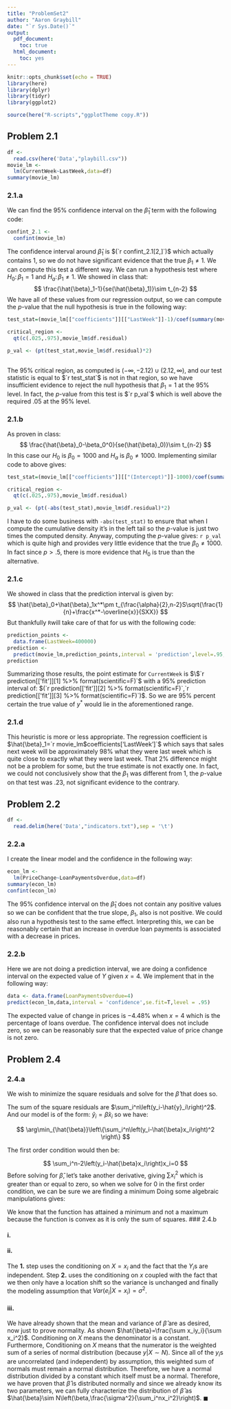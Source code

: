 ```yaml
---
title: "ProblemSet2"
author: "Aaron Graybill"
date: "`r Sys.Date()`"
output: 
  pdf_document:
    toc: true
  html_document: 
    toc: yes
---
```


```r
knitr::opts_chunk$set(echo = TRUE)
library(here)
library(dplyr)
library(tidyr)
library(ggplot2)

source(here("R-scripts","ggplotTheme copy.R"))
```

## Problem 2.1

```r
df <- 
  read.csv(here('Data',"playbill.csv"))
movie_lm <- 
  lm(CurrentWeek~LastWeek,data=df)
summary(movie_lm)
```

### 2.1.a
We can find the 95% confidence interval on the $\hat{\beta}_1$ term with the following code:
```r
confint_2.1 <- 
  confint(movie_lm)
```

The confidence interval around $\hat{\beta}_1$ is $(`r confint_2.1[2,]`)$ which actually contains $1$, so we do not have significant evidence that the true $\beta_1\neq1$. We can compute this test a different way. We can run a hypothesis test where $H_0\colon \beta_1=1$ and $H_a\colon \beta_1\neq1$. We showed in class that:
$$
\frac{\hat{\beta}_1-1}{se(\hat{\beta}_1)}\sim t_{n-2}
$$
We have all of these values from our regression output, so we can compute the $p$-value that the null hypothesis is true in the following way:

```r
test_stat=(movie_lm[["coefficients"]][["LastWeek"]]-1)/coef(summary(movie_lm))[, "Std. Error"]["LastWeek"]

critical_region <- 
  qt(c(.025,.975),movie_lm$df.residual)

p_val <- (pt(test_stat,movie_lm$df.residual)*2)
  
```

The 95% critical region, as computed is $(-\infty,-2.12)\cup(2.12,\infty)$, and our test statistic is equal to $`r test_stat`$ is not in that region, so we have insufficient evidence to reject the null hypothesis that $\beta_1=1$ at the 95% level. In fact, the $p$-value from this test is $`r p_val`$ which is well above the required $.05$ at the 95% level.

### 2.1.b

As proven in class:
$$
\frac{\hat{\beta}_0-\beta_0^0}{se(\hat{\beta}_0)}\sim t_{n-2}
$$
In this case our $H_0$ is $\beta_0=1000$ and $H_a$ is $\beta_0\neq1000$. Implementing similar code to above gives:

```r
test_stat=(movie_lm[["coefficients"]][["(Intercept)"]]-1000)/coef(summary(movie_lm))[, "Std. Error"]["(Intercept)"]

critical_region <- 
  qt(c(.025,.975),movie_lm$df.residual)

p_val <- (pt(-abs(test_stat),movie_lm$df.residual)*2)
```

I have to do some business with `-abs(test_stat)` to ensure that when I compute the cumulative density it's in the left tail so the $p$-value is just two times the computed density. Anyway, computing the $p$-value gives: `r p_val` which is quite high and provides very little evidence that the true $\beta_0\neq1000$. In fact since $p>.5$, there is more evidence that $H_0$ is true than the alternative.

### 2.1.c
We showed in class that the prediction interval is given by:
$$
\hat{\beta}_0+\hat{\beta}_1x^*\pm t_{\frac{\alpha}{2},n-2}S\sqrt{\frac{1}{n}+\frac{x^*-\overline{x}}{SXX}}
$$
But thankfully `R`will take care of that for us with the following code:
```r
prediction_points <- 
  data.frame(LastWeek=400000)
prediction <- 
  predict(movie_lm,prediction_points,interval = 'prediction',level=.95,se.fit=T)
prediction
```
Summarizing those results, the point estimate for `CurrentWeek` is $\$`r prediction[['fit']][1] %>% format(scientific=F)`$ with a 95% prediction interval of: $(`r prediction[['fit']][2] %>% format(scientific=F)`,`r prediction[['fit']][3] %>% format(scientific=F)`)$. So we are 95% percent certain the true value of $y^*$ would lie in the aforementioned range.


### 2.1.d
This heuristic is more or less appropriate. The regression coefficient is $\hat{\beta}_1=`r movie_lm$coefficients['LastWeek']`$ which says that sales next week will be approximately 98% what they were last week which is quite close to exactly what they were last week. That 2% difference might not be a problem for some, but the true estimate is not exactly one. In fact, we could not conclusively show that the $\beta_1$ was different from 1, the $p$-value on that test was $.23$, not significant evidence to the contrary.


## Problem 2.2
```r
df <- 
  read.delim(here('Data',"indicators.txt"),sep = '\t')
```

### 2.2.a
I create the linear model and the confidence in the following way:
```r
econ_lm <- 
  lm(PriceChange~LoanPaymentsOverdue,data=df)
summary(econ_lm)
confint(econ_lm)
```
The 95% confidence interval on the $\hat{\beta}_1$ does not contain any positive values so we can be confident that the true slope, $\beta_1$, also is not positive. We could also run a hypothesis test to the same effect. Interpreting this, we can be reasonably certain that an increase in overdue loan payments is associated with a decrease in prices.

### 2.2.b
Here we are not doing a prediction interval, we are doing a confidence interval on the expected value of $Y$ given $x=4$. We implement that in the following way:
```r
data <- data.frame(LoanPaymentsOverdue=4)
predict(econ_lm,data,interval = 'confidence',se.fit=T,level = .95)
```
The expected value of change in prices is $-4.48\%$ when $x=4$ which is the percentage of loans overdue. The confidence interval does not include zero, so we can be reasonably sure that the expected value of price change is not zero.

## Problem 2.4

### 2.4.a
We wish to minimize the square residuals and solve for the $\hat{\beta}$ that does so.

The sum of the square residuals are $\sum_i^n\left(y_i-\hat{y}_i\right)^2$. And our model is of the form: $\hat{y}_i=\hat{\beta}x_i$ so we have:

$$
\arg\min_{\hat{\beta}}\left\{\sum_i^n\left(y_i-\hat{\beta}x_i\right)^2 \right\}
$$

The first order condition would then be:

$$
\sum_i^n-2\left(y_i-\hat{\beta}x_i\right)x_i=0
$$
Before solving for $\hat{\beta}$, let's take another derivative, giving $\sum x_i^2$ which is greater than or equal to zero, so when we solve for $0$ in the first order condition, we can be sure we are finding a minimum
Doing some algebraic manipulations gives:

\begin{align*}
\sum_i^n-2\left(y_i-\hat{\beta}x_i\right)x_i&=0\\
-2\sum_i^n x_iy_i-\hat{\beta}x_i^2&=0\\
\sum_i^n x_iy_i-\hat{\beta}x_i^2&=0 \\
\sum_i^n x_iy_i-\sum_i^n\hat{\beta}x_i^2&=0\\
\sum_i^n x_iy_i-\hat{\beta}\sum_i^nx_i^2&=0\\
\sum_i^n x_iy_i&=\hat{\beta}\sum_i^nx_i^2\\
\frac{\sum_i^n x_iy_i}{\sum_i^nx_i^2}&=\hat{\beta}\\
\end{align*}

We know that the function has attained a minimum and not a maximum because the function is convex as it is only the sum of squares.
### 2.4.b

#### i.

\begin{align*}
E[\hat{\beta}|X=x_i]&=\\
&=E\left[\frac{\sum_i^n x_iy_i}{\sum_i^nx_i^2}|X=x_i\right]\\
&=\frac{E\left[\sum_i^n x_iy_i|X=x_i\right]}{E\left[\sum_i^nx_i^2|X=x_i\right]}\\
&=\frac{\sum_i^n x_iE\left[y_i|X=x_i\right]}{\sum_i^nx_i^2} \text{(conditioning on}\ x)\\
&=\frac{\sum_i^n x_i\beta x_i}{\sum_i^nx_i^2} \text{(by assumption)}\\
&=\beta\frac{\sum_i^n x_i^2}{\sum_i^nx_i^2}\\
&=\beta
\end{align*}


#### ii.

\begin{align*}
Var[\hat{\beta}|X=x_i]&=\\
&=Var\left[\frac{\sum_i^n x_iy_i}{\sum_i^nx_i^2}|X=x_i\right]\\
&=\frac{1}{\left(\sum_i^nx_i^2\right)^2}Var(\sum_i^n x_iy_i|X=x_i)\quad \text{(conditioning on} \ x)\\
&=\frac{1}{\left(\sum_i^nx_i^2\right)^2}\sum_i^n x_i^2 Var(y_i|X=x_i) \quad \mathbf{1.}\\
&=\frac{1}{\left(\sum_i^nx_i^2\right)^2}\sum_i^n x_i^2 Var(\beta x_i+e_i|X=x_i)\quad  \text{(modelling assumption)}\\
&=\frac{1}{\left(\sum_i^nx_i^2\right)^2}\sum_i^n x_i^2 \sigma^2 \quad \mathbf{2.}\\
&=\frac{\sigma^2\sum_i^nx_i^2}{\left(\sum_i^nx_i^2\right)^2}\\
&=\frac{\sigma^2}{\sum_i^nx_i^2}
\end{align*}

The $\mathbf{1.}$ step uses the conditioning on $X=x_i$ and the fact that the $Y_i$s are independent. Step $\mathbf{2.}$ uses the conditioning on $x$ coupled with the fact that we then only have a location shift so the variance is unchanged and finally the modeling assumption that $Var(e_i|X=x_i)=\sigma^2$.

#### iii.
We have already shown that the mean and variance of $\hat{\beta}$  are as desired, now just to prove normality. As shown $\hat{\beta}=\frac{\sum x_iy_i}{\sum x_i^2}$. Conditioning on $X$ means the denominator is a constant. Furthermore, Conditioning on $X$ means that the numerator is the weighted sum of a series of normal distribution (because $y|X\sim N$). Since all of the $y_i$s are uncorrelated (and independent) by assumption, this weighted sum of normals must remain a normal distribution. Therefore, we have a normal distribution divided by a constant which itself must be a normal. Therefore, we have proven that $\hat{\beta}$ is distributed normally and since we already know its two parameters, we can fully characterize the distribution of $\hat{\beta}$ as $\hat{\beta}\sim N\left(\beta,\frac{\sigma^2}{\sum_i^nx_i^2}\right)$. $\blacksquare$





